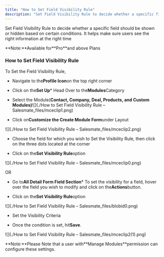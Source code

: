 ```yaml
---
title: "How to Set Field Visibility Rule"
description: "Set Field Visibility Rule to decide whether a specific field should be shown or hidden based on certain conditions. It helps make sure users see the r..."
---
```


Set Field Visibility Rule to decide whether a specific field should be shown or hidden based on certain conditions. It helps make sure users see the right information at the right time

<Note>
**Note:**Available for**Pro**and above Plans
</Note>


### How to Set Field Visibility Rule

To Set the Field Visibility Rule,


*   Navigate to the**Profile Icon**on the top right corner

*   Click on the**Set Up***   Head Over to the**Modules**Category

*   Select the Module(**Contact, Company, Deal, Products, and Custom Modules)**![](./How to Set Field Visibility Rule – Salesmate_files/mceclip1.png)


*   Click on**Customize the Create Module Form**under Layout

![](./How to Set Field Visibility Rule – Salesmate_files/mceclip2.png)


*   Choose the field for which you wish to Set the Visibility Rule, then click on the three dots located at the corner

*   Click on the**Set Visibility Rule**option

![](./How to Set Field Visibility Rule – Salesmate_files/mceclip0.png)

OR


*   Go to**All Detail Form Field Section***   To set the visibility for a field, hover over the field you wish to modify and click on the**Actions**button.

*   Click on the**Set Visibility Rule**option

![](./How to Set Field Visibility Rule – Salesmate_files/blobid0.png)


*   Set the Visibility Criteria

*   Once the condition is set, hit**Save**.

![](./How to Set Field Visibility Rule – Salesmate_files/mceclip2(1).png)

<Note>
**Note:**Please Note that a user with**Manage Modules**permission can configure these settings.
</Note>
